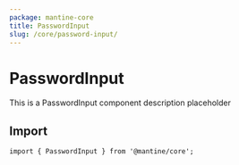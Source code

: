 ```yaml
---
package: mantine-core
title: PasswordInput
slug: /core/password-input/
---
```


# PasswordInput

This is a PasswordInput component description placeholder

<PageHeader
  source="mantine-core/src/PasswordInput/PasswordInput.tsx"
  docs="core/PasswordInput.mdx"
  package="@mantine/core"
/>

## Import

```tsx
import { PasswordInput } from '@mantine/core';
```

<PropsTable component="PasswordInput" />
